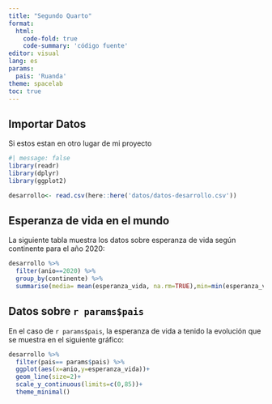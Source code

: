 ```yaml
---
title: "Segundo Quarto"
format: 
  html:
    code-fold: true
    code-summary: 'código fuente'
editor: visual
lang: es
params:
  pais: 'Ruanda'
theme: spacelab
toc: true
---
```


## Importar Datos

Si estos estan en otro lugar de mi proyecto

```r
#| message: false
library(readr)
library(dplyr)
library(ggplot2)

desarrollo<- read.csv(here::here('datos/datos-desarrollo.csv'))
```

## Esperanza de vida en el mundo

La siguiente tabla muestra los datos sobre esperanza de vida según continente para el año 2020:

```r
desarrollo %>% 
  filter(anio==2020) %>% 
  group_by(continente) %>% 
  summarise(media= mean(esperanza_vida, na.rm=TRUE),min=min(esperanza_vida,na.rm=TRUE), max=max(esperanza_vida,na.rm=TRUE))
```

## Datos sobre `r params$pais`

En el caso de `r params$pais`, la esperanza de vida a tenido la evolución que se muestra en el siguiente gráfico:

```r
desarrollo %>% 
  filter(pais== params$pais) %>% 
  ggplot(aes(x=anio,y=esperanza_vida))+
  geom_line(size=2)+
  scale_y_continuous(limits=c(0,85))+
  theme_minimal()
```

